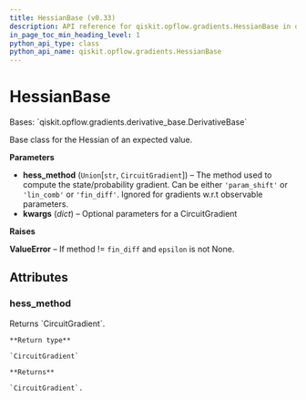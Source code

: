 ```yaml
---
title: HessianBase (v0.33)
description: API reference for qiskit.opflow.gradients.HessianBase in qiskit v0.33
in_page_toc_min_heading_level: 1
python_api_type: class
python_api_name: qiskit.opflow.gradients.HessianBase
---
```


# HessianBase

<Class id="qiskit.opflow.gradients.HessianBase" isDedicatedPage={true} github="https://github.com/qiskit/qiskit/tree/stable/0.19/qiskit/opflow/gradients/hessian_base.py" signature="HessianBase(hess_method='param_shift', **kwargs)" modifiers="class">
  Bases: `qiskit.opflow.gradients.derivative_base.DerivativeBase`

  Base class for the Hessian of an expected value.

  **Parameters**

  *   **hess\_method** (`Union`\[`str`, `CircuitGradient`]) – The method used to compute the state/probability gradient. Can be either `'param_shift'` or `'lin_comb'` or `'fin_diff'`. Ignored for gradients w\.r.t observable parameters.
  *   **kwargs** (*dict*) – Optional parameters for a CircuitGradient

  **Raises**

  **ValueError** – If method != `fin_diff` and `epsilon` is not None.

  ## Attributes

  ### hess\_method

  <Attribute id="qiskit.opflow.gradients.HessianBase.hess_method">
    Returns `CircuitGradient`.

    **Return type**

    `CircuitGradient`

    **Returns**

    `CircuitGradient`.
  </Attribute>
</Class>

